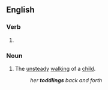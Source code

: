 ==English==

===Verb===
{{head|en|verb form}}

# {{present participle of|en|toddle|nocat=1}}

===Noun===
{{en-noun}}

# The [[unsteady]] [[walking]] of a [[child]].
#: ''her '''toddlings''' back and forth''